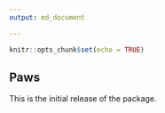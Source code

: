 ```yaml
---
output: md_document

---
```


```r
knitr::opts_chunk$set(echo = TRUE)
```

## Paws

This is the initial release of the package.